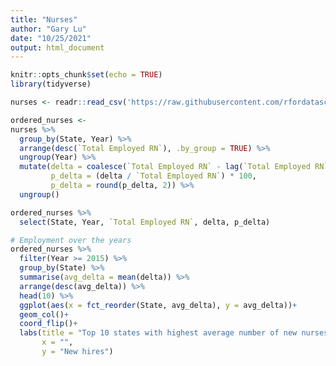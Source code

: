 ```yaml
---
title: "Nurses"
author: "Gary Lu"
date: "10/25/2021"
output: html_document
---
```


```r
knitr::opts_chunk$set(echo = TRUE)
library(tidyverse)

nurses <- readr::read_csv('https://raw.githubusercontent.com/rfordatascience/tidytuesday/master/data/2021/2021-10-05/nurses.csv')
```

```r
ordered_nurses <- 
nurses %>% 
  group_by(State, Year) %>% 
  arrange(desc(`Total Employed RN`), .by_group = TRUE) %>% 
  ungroup(Year) %>% 
  mutate(delta = coalesce(`Total Employed RN` - lag(`Total Employed RN`), 0),
         p_delta = (delta / `Total Employed RN`) * 100,
         p_delta = round(p_delta, 2)) %>% 
  ungroup()

ordered_nurses %>% 
  select(State, Year, `Total Employed RN`, delta, p_delta)
```

```r
# Employment over the years
ordered_nurses %>% 
  filter(Year >= 2015) %>% 
  group_by(State) %>% 
  summarise(avg_delta = mean(delta)) %>% 
  arrange(desc(avg_delta)) %>% 
  head(10) %>% 
  ggplot(aes(x = fct_reorder(State, avg_delta), y = avg_delta))+
  geom_col()+
  coord_flip()+
  labs(title = "Top 10 states with highest average number of new nurses",
       x = "",
       y = "New hires")
```

